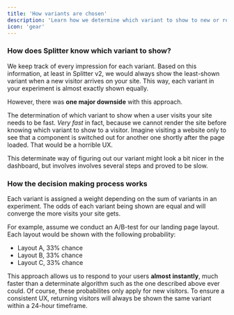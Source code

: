 ```yaml
---
title: 'How variants are chosen'
description: 'Learn how we determine which variant to show to new or returning visitors'
icon: 'gear'
---
```


### How does Splitter know which variant to show?
We keep track of every impression for each variant. Based on this information, at least in Splitter v2, we would always show the least-shown variant when a new visitor arrives on your site.
This way, each variant in your experiment is almost exactly shown equally. 

However, there was **one major downside** with this approach.

The determination of which variant to show when a user visits your site needs to be fast. _Very fast_ in fact, because we cannot render the site before knowing which variant to show to a visitor. 
Imagine visiting a website only to see that a component is switched out for another one shortly after the page loaded. That would be a horrible UX.

This determinate way of figuring out our variant might look a bit nicer in the dashboard, but involves involves several steps and proved to be slow.

### How the decision making process works

Each variant is assigned a weight depending on the sum of variants in an experiment. The odds of each variant being shown are equal and will converge the more visits your site gets.

For example, assume we conduct an A/B-test for our landing page layout. Each layout would be shown with the following probability:

- Layout A, 33% chance
- Layout B, 33% chance
- Layout C, 33% chance

This approach allows us to respond to your users **almost instantly**, much faster than a determinate algorithm such as the one described above ever could. Of course, these probabilites only apply for new visitors. To ensure a consistent UX, returning visitors will always be shown the same variant within a 24-hour timeframe.